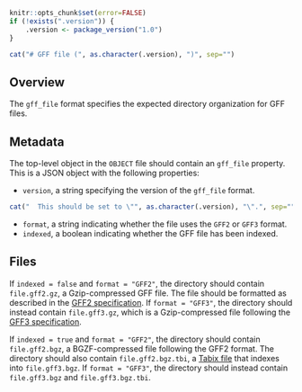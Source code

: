 ```r
knitr::opts_chunk$set(error=FALSE)
if (!exists(".version")) {
    .version <- package_version("1.0")
}
```

```r
cat("# GFF file (", as.character(.version), ")", sep="")
```

## Overview

The `gff_file` format specifies the expected directory organization for GFF files.

## Metadata

The top-level object in the `OBJECT` file should contain an `gff_file` property.
This is a JSON object with the following properties:

- `version`, a string specifying the version of the `gff_file` format.
```r
cat("  This should be set to \"", as.character(.version), "\".", sep="")
```
- `format`, a string indicating whether the file uses the `GFF2` or `GFF3` format.
- `indexed`, a boolean indicating whether the GFF file has been indexed.

## Files

If `indexed = false` and `format = "GFF2"`, the directory should contain `file.gff2.gz`, a Gzip-compressed GFF file.
The file should be formatted as described in the [GFF2 specification](http://gmod.org/wiki/GFF2).
If `format = "GFF3"`, the directory should instead contain `file.gff3.gz`, which is a Gzip-compressed file following the [GFF3 specification](http://gmod.org/wiki/GFF3).

If `indexed = true` and `format = "GFF2"`, the directory should contain `file.gff2.bgz`, a BGZF-compressed file following the GFF2 format.
The directory should also contain `file.gff2.bgz.tbi`, a [Tabix file ](https://samtools.github.io/hts-specs/tabix.pdf) that indexes into `file.gff3.bgz`.
If `format = "GFF3"`, the directory should instead contain `file.gff3.bgz` and `file.gff3.bgz.tbi`.
